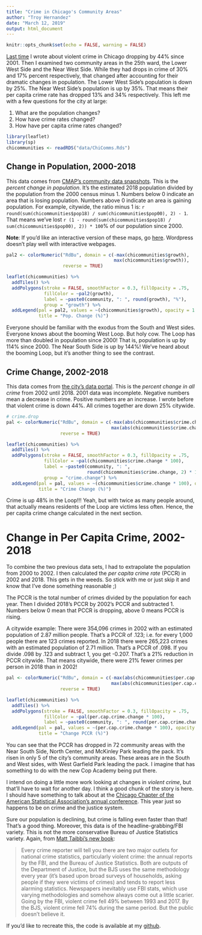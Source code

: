 ```yaml
---
title: "Crime in Chicago's Community Areas"
author: "Troy Hernandez"
date: "March 12, 2019"
output: html_document
---
```


```r
knitr::opts_chunk$set(echo = FALSE, warning = FALSE)
```

[Last time](https://troyhernandez.com/2019/02/21/crime-in-the-25th-ward/)
I wrote about violent crime in Chicago dropping by 44% since 2001. Then I examined two community areas in the 25th ward, the Lower West Side and the Near West Side. While they had drops in crime of 30% and 17% percent respectively, that changed after accounting for their dramatic changes in population. The Lower West Side’s population is down by 25%. The Near West Side’s population is up by 35%. That means their per capita crime rate has dropped 13% and 34% respectively.
This left me with a few questions for the city at large:

1. What are the population changes?
2. How have crime rates changed?
3. How have per capita crime rates changed?

```r
library(leaflet)
library(sp)
chicommunities <- readRDS("data/ChiComms.Rds")
```

## Change in Population, 2000-2018

This data comes from [CMAP's community data snapshots](https://datahub.cmap.illinois.gov/dataset/community-data-snapshots-raw-data).  This is the *percent change in population*.  It's the estimated 2018 population divided by the population from the 2000 census minus 1.  Numbers below 0 indicate an area that is losing population. Numbers above 0 indicate an area is gaining population.  For example, citywide, the ratio minus 1 is: `r round(sum(chicommunities$pop18) / sum(chicommunities$pop00), 2) - 1`.  That means we've lost `r (1 - round(sum(chicommunities$pop18) / sum(chicommunities$pop00), 2)) * 100`% of our population since 2000.

**Note**: If you'd like an interactive version of these maps, go [here](http://rpubs.com/troy_hernandez_phd/ChiCommsCrime).  Wordpress doesn't play well with interactive webpages.

```r
pal2 <- colorNumeric("RdBu", domain = c(-max(chicommunities$growth),
                                        max(chicommunities$growth)),
                     reverse = TRUE)

leaflet(chicommunities) %>%
  addTiles() %>%
  addPolygons(stroke = FALSE, smoothFactor = 0.3, fillOpacity = .75,
              fillColor = ~pal2(growth),
              label = ~paste0(community, ": ", round(growth), "%"),
              group = "growth") %>%
  addLegend(pal = pal2, values = ~(chicommunities$growth), opacity = 1.0,
            title = "Pop. Change (%)")
```

Everyone should be familiar with the exodus from the South and West sides.  Everyone knows about the booming West Loop. But holy cow.  The Loop has more than doubled in population since 2000! That is, population is up by 114% since 2000.  The Near South Side is up by 144%!  We've heard about the booming Loop, but it's another thing to see the contrast.

## Crime Change, 2002-2018

This data comes from [the city's data portal](# https://data.cityofchicago.org/Public-Safety/Crimes-2001-to-present/ijzp-q8t2
).  This is the *percent change in all crime* from 2002 until 2018.  2001 data was incomplete.  Negative numbers mean a decrease in crime.  Positive numbers are an increase.  I wrote before that violent crime is down 44%.  All crimes together are down 25% citywide.

```r
# crime.drop
pal <- colorNumeric("RdBu", domain = c(-max(abs(chicommunities$crime.change * 100)),
                                       max(abs(chicommunities$crime.change * 100))),
                    reverse = TRUE)

leaflet(chicommunities) %>%
  addTiles() %>%
  addPolygons(stroke = FALSE, smoothFactor = 0.3, fillOpacity = .75,
              fillColor = ~pal(chicommunities$crime.change * 100),
              label = ~paste0(community, ": ",
                              round(chicommunities$crime.change, 2) * 100, "%"),
              group = "crime.change") %>%
  addLegend(pal = pal, values = ~(chicommunities$crime.change * 100), opacity = 1.0,
            title = "Crime Change (%)")
```

Crime is up 48% in the Loop!!! Yeah, but with twice as many people around, that actually means residents of the Loop are victims less often.  Hence, the per capita crime change calculated in the next section.

# Change in Per Capita Crime, 2002-2018

To combine the two previous data sets, I had to extrapolate the population from 2000 to 2002. I then calculated the *per capita crime rate* (PCCR) in 2002 and 2018. This gets in the weeds. So stick with me or just skip it and know that I’ve done something reasonable ;)

The PCCR is the total number of crimes divided by the population for each year. Then I divided 2018’s PCCR by 2002’s PCCR and subtracted 1. Numbers below 0 mean that PCCR is dropping, above 0 means PCCR is rising.

A citywide example: There were 354,096 crimes in 2002 with an estimated population of 2.87 million people. That’s a PCCR of .123; i.e. for every 1,000 people there are 123 crimes reported. In 2018 there were 265,223 crimes with an estimated population of 2.71 million. That’s a PCCR of .098. If you divide .098 by .123 and subtract 1, you get -0.207. That’s a 21% reduction in PCCR citywide. That means citywide, there were 21% fewer crimes per person in 2018 than in 2002!

```r
pal <- colorNumeric("RdBu", domain = c(-max(abs(chicommunities$per.cap.crime.change * 100)),
                                       max(abs(chicommunities$per.cap.crime.change * 100))),
                    reverse = TRUE)

leaflet(chicommunities) %>%
  addTiles() %>%
  addPolygons(stroke = FALSE, smoothFactor = 0.3, fillOpacity = .75,
              fillColor = ~pal(per.cap.crime.change * 100),
              label = ~paste0(community, ": ", round(per.cap.crime.change, 2) * 100, "%")) %>%
  addLegend(pal = pal, values = ~(per.cap.crime.change * 100), opacity = 1.0,
            title = "Change PCCR (%)")

```

You can see that the PCCR has dropped in 72 community areas with the Near South Side, North Center, and McKinley Park leading the pack. It’s risen in only 5 of the city’s community areas. These areas are in the South and West sides, with West Garfield Park leading the pack. I imagine that has something to do with the new Cop Academy being put there.

I intend on doing a little more work looking at changes in *violent crime*, but that'll have to wait for another day.  I think a good chunk of the story is here.  I should have something to talk about at the [Chicago Chapter of the American Statistical Association’s annual conference](https://s01.123signup.com/servlet/SignUpMember?PG=1531573182300&P=15315731911433512800&Info). This year just so happens to be on crime and the justice system.


Sure our population is declining, but crime is falling even faster than that! That’s a good thing. Moreover, this data is of the headline-grabbing/FBI variety. This is not the more conservative Bureau of Justice Statistics variety. Again, from [Matt Taibbi's new book](https://taibbi.substack.com/p/all-the-folk-devils-are-here):

> Every crime reporter will tell you there are two major outlets for national crime statistics, particularly violent crime: the annual reports by the FBI, and the Bureau of Justice Statistics. Both are outputs of the Department of Justice, but the BJS uses the same methodology every year (it’s based upon broad surveys of households, asking people if they were victims of crimes) and tends to report less alarming statistics. Newspapers inevitably use FBI stats, which use varying methodologies and somehow always come out a little scarier. Going by the FBI, violent crime fell 49% between 1993 and 2017. By the BJS, violent crime fell 74% during the same period. But the public doesn’t believe it.

If you'd like to recreate this, the code is available at my [github](https://github.com/TroyHernandez/ChiCommsCrime).